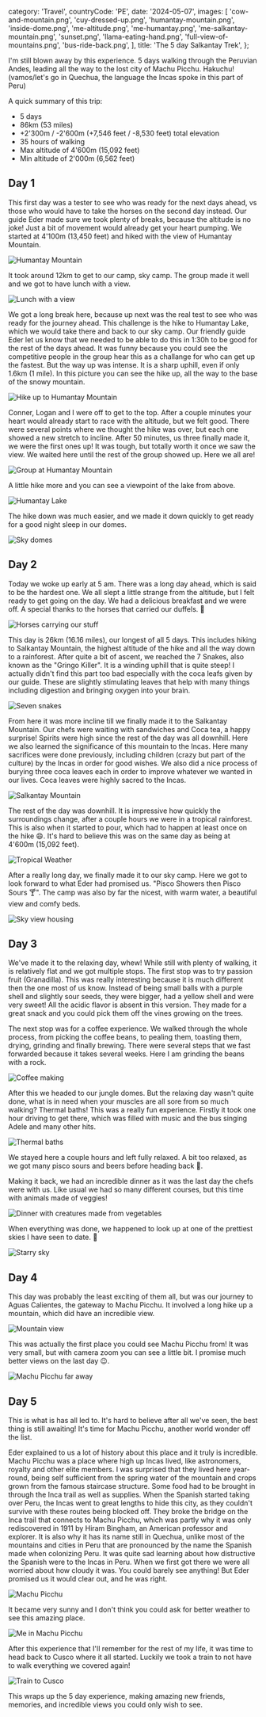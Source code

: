   category: 'Travel',
  countryCode: 'PE',
  date: '2024-05-07',
  images: [
    'cow-and-mountain.png',
    'cuy-dressed-up.png',
    'humantay-mountain.png',
    'inside-dome.png',
    'me-altitude.png',
    'me-humantay.png',
    'me-salkantay-mountain.png',
    'sunset.png',
    'llama-eating-hand.png',
    'full-view-of-mountains.png',
    'bus-ride-back.png',
  ],
  title: 'The 5 day Salkantay Trek',
};

I'm still blown away by this experience. 5 days walking through the Peruvian Andes, leading all the way to the lost city of Machu Picchu. Hakuchu! (vamos/let's go in Quechua, the language the Incas spoke in this part of Peru)

A quick summary of this trip:

- 5 days
- 86km (53 miles)
- +2'300m / -2'600m (+7,546 feet / -8,530 feet) total elevation
- 35 hours of walking
- Max altitude of 4'600m (15,092 feet)
- Min altitude of 2'000m (6,562 feet)

## Day 1

This first day was a tester to see who was ready for the next days ahead, vs those who would have to take the horses on the second day instead. Our guide Eder made sure we took plenty of breaks, because the altitude is no joke! Just a bit of movement would already get your heart pumping. We started at 4'100m (13,450 feet) and hiked with the view of Humantay Mountain.

![Humantay Mountain](/salkantay-trek/beginning-hike.png 'Humantay Mountain')

It took around 12km to get to our camp, sky camp. The group made it well and we got to have lunch with a view.

![Lunch with a view](/salkantay-trek/lunch-with-view.png 'Lunch with a view')

We got a long break here, because up next was the real test to see who was ready for the journey ahead. This challenge is the hike to Humantay Lake, which we would take there and back to our sky camp. Our friendly guide Eder let us know that we needed to be able to do this in 1:30h to be good for the rest of the days ahead. It was funny because you could see the competitive people in the group hear this as a challange for who can get up the fastest. But the way up was intense. It is a sharp uphill, even if only 1.6km (1 mile). In this picture you can see the hike up, all the way to the base of the snowy mountain.

![Hike up to Humantay Mountain](/salkantay-trek/hike-up-humantay.png 'Hike up to Humantay Mountain')

Conner, Logan and I were off to get to the top. After a couple minutes your heart would already start to race with the altitude, but we felt good. There were several points where we thought the hike was over, but each one showed a new stretch to incline. After 50 minutes, us three finally made it, we were the first ones up! It was tough, but totally worth it once we saw the view. We waited here until the rest of the group showed up. Here we all are!

![Group at Humantay Mountain](/salkantay-trek/humantay-group.png 'Group at Humantay Mountain')

A little hike more and you can see a viewpoint of the lake from above.

![Humantay Lake](/salkantay-trek/humantay-lake.png 'Humantay Lake')

The hike down was much easier, and we made it down quickly to get ready for a good night sleep in our domes.

![Sky domes](/salkantay-trek/mountain-domes.png 'Sky domes')

## Day 2

Today we woke up early at 5 am. There was a long day ahead, which is said to be the hardest one. We all slept a little strange from the altitude, but I felt ready to get going on the day. We had a delicious breakfast and we were off. A special thanks to the horses that carried our duffels. 🐴

![Horses carrying our stuff](/salkantay-trek/horses-carry.png 'Horses carrying our stuff')

This day is 26km (16.16 miles), our longest of all 5 days. This includes hiking to Salkantay Mountain, the highest altitude of the hike and all the way down to a rainforest. After quite a bit of ascent, we reached the 7 Snakes, also known as the "Gringo Killer". It is a winding uphill that is quite steep! I actually didn't find this part too bad especially with the coca leafs given by our guide. These are slightly stimulating leaves that help with many things including digestion and bringing oxygen into your brain.

![Seven snakes](/salkantay-trek/seven-snakes.png 'Seven snakes')

From here it was more incline till we finally made it to the Salkantay Mountain. Our chefs were waiting with sandwiches and Coca tea, a happy surprise! Spirits were high since the rest of the day was all downhill. Here we also learned the significance of this mountain to the Incas. Here many sacrifices were done previously, including children (crazy but part of the culture) by the Incas in order for good wishes. We also did a nice process of burying three coca leaves each in order to improve whatever we wanted in our lives. Coca leaves were highly sacred to the Incas.

![Salkantay Mountain](/salkantay-trek/group-salkantay-mountain.png 'Salkantay Mountain')

The rest of the day was downhill. It is impressive how quickly the surroundings change, after a couple hours we were in a tropical rainforest. This is also when it started to pour, which had to happen at least once on the hike 😄. It's hard to believe this was on the same day as being at 4'600m (15,092 feet).

![Tropical Weather](/salkantay-trek/rain-forest.png 'Tropical Weather')

After a really long day, we finally made it to our sky camp. Here we got to look forward to what Eder had promised us. "Pisco Showers then Pisco Sours 🍸". The camp was also by far the nicest, with warm water, a beautiful view and comfy beds.

![Sky view housing](/salkantay-trek/sky-view-housing.png 'Sky view housing')

## Day 3

We've made it to the relaxing day, whew! While still with plenty of walking, it is relatively flat and we got multiple stops. The first stop was to try passion fruit (Granadilla). This was really interesting because it is much different then the one most of us know. Instead of being small balls with a purple shell and slightly sour seeds, they were bigger, had a yellow shell and were very sweet! All the acidic flavor is absent in this version. They made for a great snack and you could pick them off the vines growing on the trees.

The next stop was for a coffee experience. We walked through the whole process, from picking the coffee beans, to pealing them, toasting them, drying, grinding and finally brewing. There were several steps that we fast forwarded because it takes several weeks. Here I am grinding the beans with a rock.

![Coffee making](/salkantay-trek/making-coffee.png 'Coffee making')

After this we headed to our jungle domes. But the relaxing day wasn't quite done, what is in need when your muscles are all sore from so much walking? Thermal baths! This was a really fun experience. Firstly it took one hour driving to get there, which was filled with music and the bus singing Adele and many other hits.

![Thermal baths](/salkantay-trek/thermal-baths.png 'Thermal baths')

We stayed here a couple hours and left fully relaxed. A bit too relaxed, as we got many pisco sours and beers before heading back 🍻.

Making it back, we had an incredible dinner as it was the last day the chefs were with us. Like usual we had so many different courses, but this time with animals made of veggies!

![Dinner with creatures made from vegetables](/salkantay-trek/creative-dinner.png 'Dinner with creatures made from vegetables')

When everything was done, we happened to look up at one of the prettiest skies I have seen to date. 🌌

![Starry sky](/salkantay-trek/starry-sky.png 'Starry sky')

## Day 4

This day was probably the least exciting of them all, but was our journey to Aguas Calientes, the gateway to Machu Picchu. It involved a long hike up a mountain, which did have an incredible view.

![Mountain view](/salkantay-trek/mountain-view.png 'Mountain view')

This was actually the first place you could see Machu Picchu from! It was very small, but with camera zoom you can see a little bit. I promise much better views on the last day 😉.

![Machu Picchu far away](/salkantay-trek/machu-picchu-far.png 'Machu Picchu far away')

## Day 5

This is what is has all led to. It's hard to believe after all we've seen, the best thing is still awaiting! It's time for Machu Picchu, another world wonder off the list.

Eder explained to us a lot of history about this place and it truly is incredible. Machu Picchu was a place where high up Incas lived, like astronomers, royalty and other elite members. I was surprised that they lived here year-round, being self sufficient from the spring water of the mountain and crops grown from the famous staircase structure. Some food had to be brought in through the Inca trail as well as supplies. When the Spanish started taking over Peru, the Incas went to great lengths to hide this city, as they couldn't survive with these routes being blocked off. They broke the bridge on the Inca trail that connects to Machu Picchu, which was partly why it was only rediscovered in 1911 by Hiram Bingham, an American professor and explorer. It is also why it has its name still in Quechua, unlike most of the mountains and cities in Peru that are pronounced by the name the Spanish made when colonizing Peru. It was quite sad learning about how distructive the Spanish were to the Incas in Peru. When we first got there we were all worried about how cloudy it was. You could barely see anything! But Eder promised us it would clear out, and he was right.

![Machu Picchu](/salkantay-trek/machu-picchu.png 'Machu Picchu')

It became very sunny and I don't think you could ask for better weather to see this amazing place.

![Me in Machu Picchu](/salkantay-trek/me-machu-picchu.png 'Me in Machu Picchu')

After this experience that I'll remember for the rest of my life, it was time to head back to Cusco where it all started. Luckily we took a train to not have to walk everything we covered again!

![Train to Cusco](/salkantay-trek/train-to-cusco.png 'Train to Cusco')

This wraps up the 5 day experience, making amazing new friends, memories, and incredible views you could only wish to see.
